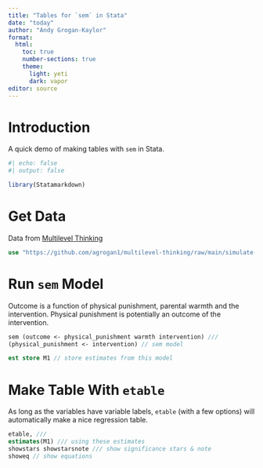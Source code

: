 ```yaml
---
title: "Tables for `sem` in Stata"
date: "today"
author: "Andy Grogan-Kaylor"
format:
  html:
    toc: true
    number-sections: true
    theme:
      light: yeti
      dark: vapor
editor: source
---
```


# Introduction 

A quick demo of making tables with `sem` in Stata.

```r
#| echo: false
#| output: false

library(Statamarkdown)

```

# Get Data

Data from [Multilevel Thinking](https://agrogan1.github.io/multilevel-thinking/simulated-multi-country-data.html)

```stata

use "https://github.com/agrogan1/multilevel-thinking/raw/main/simulate-and-analyze-multilevel-data/simulated_multilevel_data.dta", clear

```


# Run `sem` Model

Outcome is a function of physical punishment, parental warmth and the intervention. Physical punishment is potentially an outcome of the intervention.

```stata

sem (outcome <- physical_punishment warmth intervention) ///
(physical_punishment <- intervention) // sem model

est store M1 // store estimates from this model

```


# Make Table With `etable`

As long as the variables have variable labels, `etable` (with a few options) will automatically make a nice regression table. 

```stata

etable, ///
estimates(M1) /// using these estimates 
showstars showstarsnote /// show significance stars & note
showeq // show equations

```



